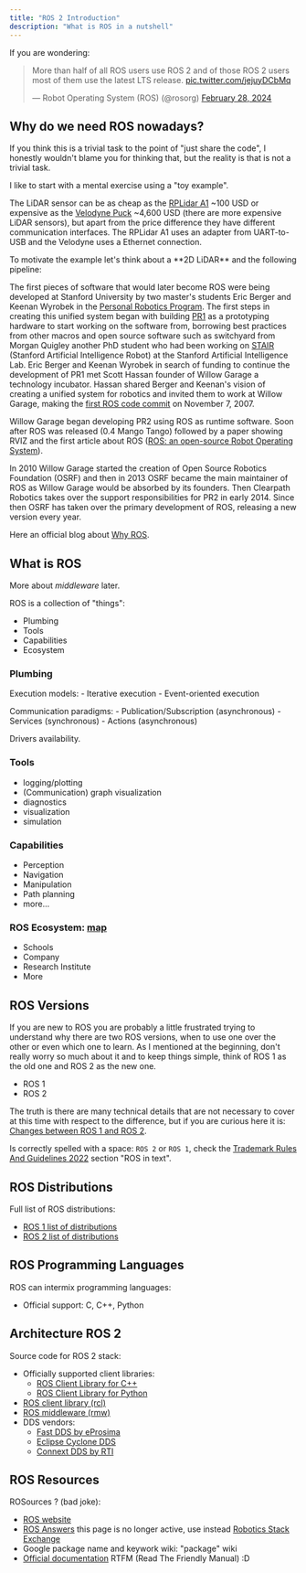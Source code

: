 ```yaml
---
title: "ROS 2 Introduction"
description: "What is ROS in a nutshell"
---
```


<Presentation>

<Slide>
If you are wondering:

<Important
    note="Do I need to learn to ROS 1 to be able to learn ROS 2 (or vice versa), the answer is NO. (what? you expected a more elaborated answer?... I'm too lazy to write it down)"
/>

<div class="flex justify-center mt-4">
<blockquote class="twitter-tweet" data-conversation="none" data-theme="dark"><p lang="en" dir="ltr">More than half of all ROS users use ROS 2 and of those ROS 2 users most of them use the latest LTS release. <a href="https://t.co/jejuyDCbMq">pic.twitter.com/jejuyDCbMq</a></p>&mdash; Robot Operating System (ROS) (@rosorg) <a href="https://twitter.com/rosorg/status/1762921729171620048?ref_src=twsrc%5Etfw">February 28, 2024</a></blockquote> <script async src="https://platform.twitter.com/widgets.js" charset="utf-8"></script>
</div>

</Slide>

## Why do we need ROS nowadays?

<Slide>
<Think
    note="Imagine that it is around the year 2007, and that are many research laboratories in the area of robotics, each one of them with its own robots and each robot with its own particularities. How can you share code between researchers without reinventing the wheel (minimize code rewrite)?"
/>
</Slide>

If you think this is a trivial task to the point of "just share the code", I honestly wouldn't blame you for thinking that, but the reality is that is not a trivial task.

I like to start with a mental exercise using a "toy example".

The LiDAR sensor can be as cheap as the [RPLidar A1](https://www.slamtec.ai/product/slamtec-rplidar-a1/) ~100 USD or expensive as the [Velodyne Puck](https://store.clearpathrobotics.com/products/puck) ~4,600 USD (there are more expensive LiDAR sensors), but apart from the price difference they have different communication interfaces. The RPLidar A1 uses an adapter from UART-to-USB and the Velodyne uses a Ethernet connection.

<Slide centered>
To motivate the example let's think about a **2D LiDAR** and the following pipeline:

<Drawio
    file="ros.drawio"
    page="0"
    description="A toy example"
/>
</Slide>

</Presentation>

The first pieces of software that would later become ROS were being developed at Stanford University by two master's students Eric Berger and Keenan Wyrobek in the [Personal Robotics Program](http://personalrobotics.stanford.edu/). The first steps in creating this unified system began with building [PR1](http://personalrobotics.stanford.edu/ICRA-2008-kaw-v17.pdf) as a prototyping hardware to start working on the software from, borrowing best practices from other macros and open source software such as switchyard from Morgan Quigley another PhD student who had been working on [STAIR](http://stair.stanford.edu/index.php) (Stanford Artificial Intelligence Robot) at the Stanford Artificial Intelligence Lab. Eric Berger and Keenan Wyrobek in search of funding to continue the development of PR1 met Scott Hassan founder of Willow Garage a technology incubator. Hassan shared Berger and Keenan's vision of creating a unified system for robotics and invited them to work at Willow Garage, making the [first ROS code commit](https://sourceforge.net/p/ros/code/1/log/) on November 7, 2007.

Willow Garage began developing PR2 using ROS as runtime software. Soon after ROS was released (0.4 Mango Tango) followed by a paper showing RVIZ and the first article about ROS ([ROS: an open-source Robot Operating System](http://www.robotics.stanford.edu/~ang/papers/icraoss09-ROS.pdf)).

In 2010 Willow Garage started the creation of Open Source Robotics Foundation (OSRF) and then in 2013 OSRF became the main maintainer of ROS as Willow Garage would be absorbed by its founders. Then Clearpath Robotics takes over the support responsibilities for PR2 in early 2014. Since then OSRF has taken over the primary development of ROS, releasing a new version every year.

Here an official blog about [Why ROS](https://www.ros.org/blog/why-ros/).

## What is ROS 

<Definition
term="Robot Operating System (ROS)"
definition="Is an open source *middleware* suit, and although ROS is not an operating system it has hardware abstraction functions, low-level device control, inter-process communication, package management, network communication and a wide range of macros, making it a flexible framework for robot software development, with a collection of tools, libraries and conventions that adapt to a wide variety of robotic platforms, with the aim of simplifying the task of creating complex and robust robotic systems."
source="Official ROS website"
link="https://www.ros.org"
/>

More about *middleware* later.

ROS is a collection of "things":
- Plumbing
- Tools
- Capabilities
- Ecosystem

### Plumbing

Execution models:
    - Iterative execution
    - Event-oriented execution

Communication paradigms:
    - Publication/Subscription (asynchronous)
    - Services (synchronous)
    - Actions (asynchronous)

Drivers availability.

### Tools

- logging/plotting
- (Communication) graph visualization
- diagnostics
- visualization
- simulation

### Capabilities

- Perception
- Navigation
- Manipulation
- Path planning
- more...

### ROS Ecosystem: [map](http://metrorobots.com/rosmap.html)

- Schools
- Company
- Research Institute
- More

## ROS Versions

If you are new to ROS you are probably a little frustrated trying to understand why there are two ROS versions, when to use one over the other or even which one to learn. As I mentioned at the beginning, don't really worry so much about it and to keep things simple, think of ROS 1 as the old one and ROS 2 as the new one.
- ROS 1
- ROS 2

The truth is there are many technical details that are not necessary to cover at this time with respect to the difference, but if you are curious here it is: [Changes between ROS 1 and ROS 2](https://design.ros2.org/articles/changes.html).

Is correctly spelled with a space: `ROS 2` or `ROS 1`, check the [Trademark Rules And Guidelines 2022](https://www.ros.org/imgs/TrademarkRulesAndGuidelines2022.pdf) section "ROS in text".

## ROS Distributions 

<Definition
    term="ROS distribution, or just ROS distro"
    definition="A ROS distribution is a **versioned** set of ROS **packages**."
    source="Distributions | Official documentation."
    link="https://docs.ros.org/en/humble/Releases.html"
/>

<Drawio
    file="ros.drawio"
    page="5"
    description="The concept of ROS Distributions"
/>

Full list of ROS distributions:
- [ROS 1 list of distributions](https://wiki.ros.org/Distributions)
- [ROS 2 list of distributions](https://docs.ros.org/en/humble/Releases.html)


## ROS Programming Languages

<Important
    note="Nope, ROS is NOT a programming language."
/>

ROS can intermix programming languages:
- Official support: C, C++, Python

## Architecture ROS 2

<Drawio
    file="ros.drawio"
    page="4"
    description="Architecture ROS 1 vs. ROS 2."
/>

Source code for ROS 2 stack:
- Officially supported client libraries:
    - [ROS Client Library for C++](https://github.com/ros2/rclcpp)
    - [ROS Client Library for Python](https://github.com/ros2/rclpy)
- [ROS client library (rcl)](https://github.com/ros2/rcl)
- [ROS middleware (rmw)](https://github.com/ros2/rmw)
- DDS vendors:
    - [Fast DDS by eProsima](https://github.com/ros2/rmw_fastrtps)
    - [Eclipse Cyclone DDS](https://github.com/ros2/rmw_cyclonedds)
    - [Connext DDS by RTI](https://github.com/ros2/rmw_connextdds)


## ROS Resources

ROSources ? (bad joke):
- [ROS website](https://www.ros.org/)
- [ROS Answers](https://answers.ros.org/) this page is no longer active, use instead [Robotics Stack Exchange](https://robotics.stackexchange.com/)
- Google package name and keywork wiki: "package" wiki
- [Official documentation](https://docs.ros.org/) RTFM (Read The Friendly Manual) :D
